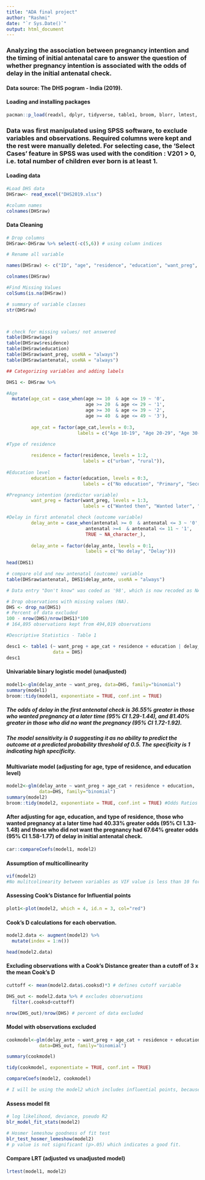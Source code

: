 ```yaml
---
title: "ADA final project"
author: "Rashmi"
date: "`r Sys.Date()`"
output: html_document
---
```


### Analyzing the association between pregnancy intention and the timing of initial antenatal care to answer the question of whether pregnancy intention is associated with the odds of delay in the initial antenatal check.
#### Data source:  The DHS pogram - India (2019).

#### Loading and installing packages
```r
pacman::p_load(readxl, dplyr, tidyverse, table1, broom, blorr, lmtest, car, odds.n.ends)
```

### Data was first manipulated using SPSS software, to exclude variables and observations. Required columns were kept and the rest were manually deleted. For selecting case, the ‘Select Cases’ feature in SPSS was used with the condition : V201 > 0, i.e. total number of children ever born is at least 1. 

#### Loading data
```r
#Load DHS data
DHSraw<- read_excel("DHS2019.xlsx")

#column names
colnames(DHSraw)

```
#### Data Cleaning

```r
# Drop columns
DHSraw<-DHSraw %>% select(-c(5,6)) # using column indices 

# Rename all variable

names(DHSraw) <- c("ID", "age", "residence", "education", "want_preg", "antenatal")

colnames(DHSraw)
```



```r
#Find Missing Values
colSums(is.na(DHSraw))

# summary of variable classes
str(DHSraw)



# check for missing values/ not answered
table(DHSraw$age)
table(DHSraw$residence)
table(DHSraw$education)
table(DHSraw$want_preg, useNA = "always")
table(DHSraw$antenatal, useNA = "always")
```




```r
## Categorizing variables and adding labels

DHS1 <- DHSraw %>% 

#Age
  mutate(age_cat = case_when(age >= 10  & age <= 19 ~ '0',
                             age >= 20  & age <= 29 ~ '1',
                             age >= 30  & age <= 39 ~ '2',
                             age >= 40  & age <= 49 ~ '3'),
                             
         age_cat = factor(age_cat,levels = 0:3,
                          labels = c("Age 10-19", "Age 20-29", "Age 30-39", "Age 40-49")),

#Type of residence
          
         residence = factor(residence, levels = 1:2,
                            labels = c("urban", "rural")),
                          
#Education level  
         education = factor(education, levels = 0:3,
                            labels = c("No education", "Primary", "Secondary", "Higher")),

#Pregnancy intention (predictor variable)
         want_preg = factor(want_preg, levels = 1:3,
                            labels = c("Wanted then", "Wanted later", "Not wanted")),

#Delay in first antenatal check (outcome variable)
         delay_ante = case_when(antenatal >= 0  & antenatal <= 3 ~ '0',
                             antenatal >=4  & antenatal <= 11 ~ '1',
                             TRUE ~ NA_character_),
         
         delay_ante = factor(delay_ante, levels = 0:1,
                             labels = c("No delay", "Delay")))
        
head(DHS1)
```


```r
# compare old and new antenatal (outcome) variable
table(DHSraw$antenatal, DHS1$delay_ante, useNA = "always")

# Data entry "Don't know" was coded as '98', which is now recoded as NA.
```


```r
# Drop observations with missing values (NA).
DHS <- drop_na(DHS1)
# Percent of data excluded
100 - nrow(DHS)/nrow(DHS1)*100
# 164,895 observations kept from 494,019 observations
```

```r
#Descriptive Statistics - Table 1

desc1 <- table1 (~ want_preg + age_cat + residence + education | delay_ante, 
                 data = DHS)
desc1

```


#### Univariable binary logistic model  (unadjusted)
```r
model1<-glm(delay_ante ~ want_preg, data=DHS, family="binomial") 
summary(model1)
broom::tidy(model1, exponentiate = TRUE, conf.int = TRUE) 
```


##### The odds of delay in the first antenatal check is 36.55% greater in those who wanted pregnancy at a later time (95% CI 1.29-1.44), and 81.40% greater in those who did no want the pregnancy (95% CI 1.72-1.92).
##### The model sensitivity is 0 suggesting it as no ability to predict the outcome at a predicted probability threshold of 0.5. The specificity is 1 indicating high specificity.

#### Multivariate model (adjusting for age, type of residence, and education level)
```r
model2<-glm(delay_ante ~ want_preg + age_cat + residence + education,
            data=DHS, family="binomial") 
summary(model2)
broom::tidy(model2, exponentiate = TRUE, conf.int = TRUE) #Odds Ratios with 95% Confidence Intervals
```

#### After adjusting for age, education, and type of residence, those who wanted pregnancy at a later time had 40.33% greater odds (95% CI 1.33-1.48) and those who did not want the pregnancy had 67.64% greater odds (95% CI 1.58-1.77) of delay in initial antenatal check. 


```r
car::compareCoefs(model1, model2)
```




#### Assumption of multicollinearity
```r
vif(model2)
#No mulitcolinearity between variables as VIF value is less than 10 for all variables.
```

#### Assessing Cook's Distance for Influential points

```r
plot1<-plot(model2, which = 4, id.n = 3, col="red")
```
#### Cook's D calculations for each obervation.
```r
model2.data <- augment(model2) %>%  
  mutate(index = 1:n()) 

head(model2.data)
```

#### Excluding observations with a Cook's Distance greater than a cutoff of 3 x the mean Cook's D 
```r
cuttoff <- mean(model2.data$.cooksd)*3 # defines cutoff variable

DHS_out <- model2.data %>% # excludes observations
  filter(.cooksd<cuttoff)

nrow(DHS_out)/nrow(DHS) # percent of data excluded
```
#### Model with observations excluded
```r
cookmodel<-glm(delay_ante ~ want_preg + age_cat + residence + education,
            data=DHS_out, family="binomial")

summary(cookmodel)

tidy(cookmodel, exponentiate = TRUE, conf.int = TRUE)

compareCoefs(model2, cookmodel)

# I will be using the model2 which includes influential points, because excluding them is giving larger standard errors and making the model not significant.
```

#### Assess model fit 
```r
# log likelihood, deviance, pseudo R2 
blr_model_fit_stats(model2)

# Hosmer lemeshow goodness of fit test
blr_test_hosmer_lemeshow(model2)
# p value is not significant (p>.05) which indicates a good fit.

```


#### Compare LRT (adjusted vs unadjusted model)
```r
lrtest(model1, model2)
```

